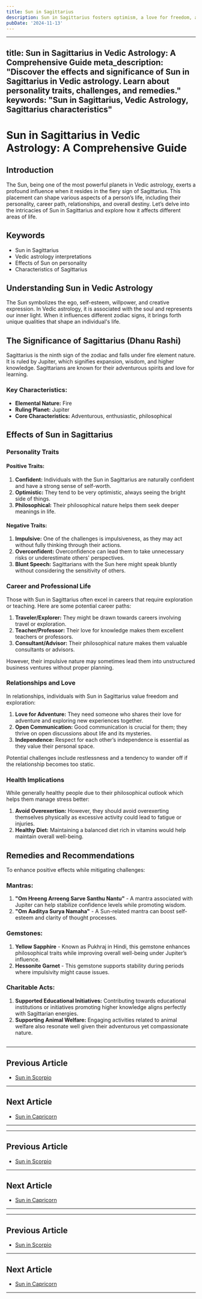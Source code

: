 ```yaml
---
title: Sun in Sagittarius
description: Sun in Sagittarius fosters optimism, a love for freedom, and a philosophical outlook. These individuals are adventurous, open-minded, and value truth and knowledge. in Vedic Astrology
pubDate: '2024-11-13'
---
```


--- 
title: Sun in Sagittarius in Vedic Astrology: A Comprehensive Guide
meta_description: "Discover the effects and significance of Sun in Sagittarius in Vedic astrology. Learn about personality traits, challenges, and remedies."
keywords: "Sun in Sagittarius, Vedic Astrology, Sagittarius characteristics"
---

# Sun in Sagittarius in Vedic Astrology: A Comprehensive Guide

## Introduction

The Sun, being one of the most powerful planets in Vedic astrology, exerts a profound influence when it resides in the fiery sign of Sagittarius. This placement can shape various aspects of a person’s life, including their personality, career path, relationships, and overall destiny. Let’s delve into the intricacies of Sun in Sagittarius and explore how it affects different areas of life.

## Keywords

- Sun in Sagittarius
- Vedic astrology interpretations
- Effects of Sun on personality
- Characteristics of Sagittarius

## Understanding Sun in Vedic Astrology

The Sun symbolizes the ego, self-esteem, willpower, and creative expression. In Vedic astrology, it is associated with the soul and represents our inner light. When it influences different zodiac signs, it brings forth unique qualities that shape an individual's life.

## The Significance of Sagittarius (Dhanu Rashi)

Sagittarius is the ninth sign of the zodiac and falls under fire element nature. It is ruled by Jupiter, which signifies expansion, wisdom, and higher knowledge. Sagittarians are known for their adventurous spirits and love for learning.

### Key Characteristics:
- **Elemental Nature:** Fire
- **Ruling Planet:** Jupiter
- **Core Characteristics:** Adventurous, enthusiastic, philosophical

## Effects of Sun in Sagittarius

### Personality Traits

#### Positive Traits:
1. **Confident:** Individuals with the Sun in Sagittarius are naturally confident and have a strong sense of self-worth.
2. **Optimistic:** They tend to be very optimistic, always seeing the bright side of things.
3. **Philosophical:** Their philosophical nature helps them seek deeper meanings in life.

#### Negative Traits:
1. **Impulsive:** One of the challenges is impulsiveness, as they may act without fully thinking through their actions.
2. **Overconfident:** Overconfidence can lead them to take unnecessary risks or underestimate others' perspectives.
3. **Blunt Speech:** Sagittarians with the Sun here might speak bluntly without considering the sensitivity of others.

### Career and Professional Life

Those with Sun in Sagittarius often excel in careers that require exploration or teaching. Here are some potential career paths:
1. **Traveler/Explorer:** They might be drawn towards careers involving travel or exploration.
2. **Teacher/Professor:** Their love for knowledge makes them excellent teachers or professors.
3. **Consultant/Advisor:** Their philosophical nature makes them valuable consultants or advisors.

However, their impulsive nature may sometimes lead them into unstructured business ventures without proper planning.

### Relationships and Love

In relationships, individuals with Sun in Sagittarius value freedom and exploration:
1. **Love for Adventure:** They need someone who shares their love for adventure and exploring new experiences together.
2. **Open Communication:** Good communication is crucial for them; they thrive on open discussions about life and its mysteries.
3. **Independence:** Respect for each other’s independence is essential as they value their personal space.

Potential challenges include restlessness and a tendency to wander off if the relationship becomes too static.

### Health Implications

While generally healthy people due to their philosophical outlook which helps them manage stress better:

1. **Avoid Overexertion:** However, they should avoid overexerting themselves physically as excessive activity could lead to fatigue or injuries.
2. **Healthy Diet:** Maintaining a balanced diet rich in vitamins would help maintain overall well-being.

## Remedies and Recommendations

To enhance positive effects while mitigating challenges:
### Mantras:
1. **"Om Hreeng Arreeng Sarve Santhu Nantu"** - A mantra associated with Jupiter can help stabilize confidence levels while promoting wisdom.
2. **"Om Aaditya Surya Namaha"** - A Sun-related mantra can boost self-esteem and clarity of thought processes.

### Gemstones:
1. **Yellow Sapphire** - Known as Pukhraj in Hindi, this gemstone enhances philosophical traits while improving overall well-being under Jupiter’s influence.
2. **Hessonite Garnet** - This gemstone supports stability during periods where impulsivity might cause issues.

### Charitable Acts:
1. **Supported Educational Initiatives:** Contributing towards educational institutions or initiatives promoting higher knowledge aligns perfectly with Sagittarian energies.
2. **Supporting Animal Welfare:** Engaging activities related to animal welfare also resonate well given their adventurous yet compassionate nature.

##
---

## Previous Article
- [Sun in Scorpio](/blogs-md/0801_Sun_in_Rashi/080108_Sun_in_Scorpio.mdx)

---

## Next Article
- [Sun in Capricorn](/blogs-md/0801_Sun_in_Rashi/080110_Sun_in_Capricorn.mdx)

---
---

## Previous Article
- [Sun in Scorpio](080108_Sun_in_Scorpio.mdx)

---

## Next Article
- [Sun in Capricorn](080110_Sun_in_Capricorn.mdx)

---
---

## Previous Article
- [Sun in Scorpio](080108_Sun_in_Scorpio.mdx)

---

## Next Article
- [Sun in Capricorn](080110_Sun_in_Capricorn.mdx)

---
